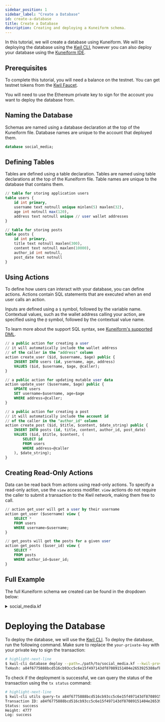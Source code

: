 ```yaml
---
sidebar_position: 1
sidebar_label: "Create a Database"
id: create-a-database
title: Create a Database
description: Creating and deploying a Kuneiform schema.
---
```


In this tutorial, we will create a database using Kuneiform.  We will be deploying the database using the [Kwil CLI](/docs/category/cli),
however you can also deploy your database using the [Kuneiform IDE](<https://ide.kwil.com>).

## Prerequisites

To complete this tutorial, you will need a balance on the testnet. You can get testnet tokens from the [Kwil Faucet](https://faucet.kwil.com).

You will need to use the Ethereum private key to sign for the account you want to deploy the database from.

## Naming the Database

Schemas are named using a database declaration at the top of the Kuneiform file.  Database names are unique to the account that deployed them.

```sql title="social_media.kf"
database social_media;
```

## Defining Tables

Tables are defined using a table declaration.  Tables are named using table declarations at the top of the Kuneiform file.  Table names are unique to the database that contains them.

```sql title="social_media.kf"
// table for storing application users
table users {
    id int primary,
    username text notnull unique minlen(5) maxlen(32),
    age int notnull max(120),
    address text notnull unique // user wallet addresses
}

// table for storing posts
table posts {
    id int primary,
    title text notnull maxlen(300),
    content text notnull maxlen(10000),
    author_id int notnull,
    post_date text notnull
}
```

## Using Actions

To define how users can interact with your database, you can define actions.  Actions contain SQL statements that are executed when an end user calls an action.

Inputs are defined using a `$` symbol, followed by the variable name.  Contextual values, such as the wallet address calling your action, are specified using the `@` symbol, followed by the contextual value name.

To learn more about the support SQL syntax, see [Kuneiform's supported DML](../kuneiform/dml.md).

```sql title="social_media.kf"
// a public action for creating a user
// it will automatically include the wallet address
// of the caller in the "address" column
action create_user ($id, $username, $age) public {
    INSERT INTO users (id, ysername, age, address)
    VALUES ($id, $username, $age, @caller);
}

// a public action for updating mutable user data
action update_user ($username, $age) public {
    UPDATE users
    SET username=$username, age=$age
    WHERE address=@caller;
}

// a public action for creating a post
// it will automatically include the account id
// of the caller in the "author_id" column
action create_post ($id, $title, $content, $date_string) public {
    INSERT INTO posts (id, title, content, author_id, post_date)
    VALUES ($id, $title, $content, (
        SELECT id
        FROM users
        WHERE address=@caller
    ), $date_string);
}
```

## Creating Read-Only Actions

Data can be read back from actions using read-only actions.  To specify a read-only action, use the `view` access modifier.
`view` actions do not require the caller to submit a transaction to the Kwil network, making them free to call.

```sql title="social_media.kf"
// action get_user will get a user by their username
action get_user ($username) view {
    SELECT *
    FROM users
    WHERE username=$username;
}

// get_posts will get the posts for a given user
action get_posts ($user_id) view {
    SELECT *
    FROM posts
    WHERE author_id=$user_id;
}
```

## Full Example
The full Kuneiform schema we created can be found in the dropdown below:

<details>
  <summary> social_media.kf </summary>

```sql showLineNumbers
database social_media;

// table for storing application users
table users {
    id int primary,
    username text notnull unique minlen(5) maxlen(32),
    age int notnull max(120),
    address text notnull unique // user wallet addresses
}

// table for storing posts
table posts {
    id int primary,
    title text notnull maxlen(300),
    content text notnull maxlen(10000),
    author_id int notnull,
    post_date text notnull
}

// a public action for creating a user
// it will automatically include the wallet address
// of the caller in the "address" column
action create_user ($id, $username, $age) public {
    INSERT INTO users (id, ysername, age, address)
    VALUES ($id, $username, $age, @caller);
}

// a public action for updating mutable user data
action update_user ($username, $age) public {
    UPDATE users
    SET username=$username, age=$age
    WHERE address=@caller;
}

// a public action for creating a post
// it will automatically include the account id
// of the caller in the "author_id" column
action create_post ($id, $title, $content, $date_string) public {
    INSERT INTO posts (id, title, content, author_id, post_date)
    VALUES ($id, $title, $content, (
        SELECT id
        FROM users
        WHERE address=@caller
    ), $date_string);
}

action get_user ($username) view {
    SELECT *
    FROM users
    WHERE username=$username;
}

// get_posts will get the posts for a given user
action get_posts ($user_id) view {
    SELECT *
    FROM posts
    WHERE author_id=$user_id;
}
```
</details>

# Deploying the Database

To deploy the database, we will use the [Kwil CLI](/docs/category/cli).  To deploy the database, run the following command. Make sure to replace the `your-private-key` with your private key to sign the transaction:

```bash
# highlight-next-line
$ kwil-cli database deploy --path=./path/to/social_media.kf --kwil-provider='https://testnet.kwil.com' --chain-id 'kwil-chain-testnet-0.6' --private-key 'your-private-key'
TxHash: a84f6775888bcd516cb93cc5c6e15f497143df87089151404e2653925388afba
```

To check if the deployment is successful, we can query the status of the transaction using the `tx status` command:

```bash
# highlight-next-line
$ kwil-cli utils query-tx a84f6775888bcd516cb93cc5c6e15f497143df87089151404e2653925388afba --kwil-provider='https://testnet.kwil.com' --chain-id 'kwil-chain-testnet-0.6'
Transaction ID: a84f6775888bcd516cb93cc5c6e15f497143df87089151404e2653925388afba
Status: success
Height: 4777
Log: success
```
